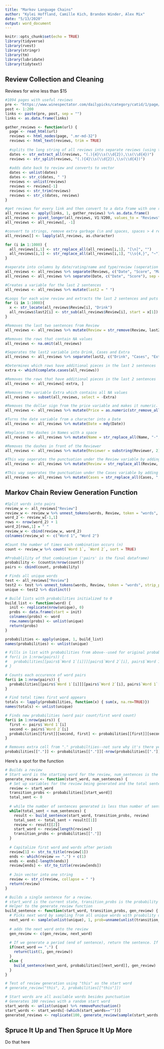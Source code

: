```yaml
---
title: "Markov Language Chains"
author: "Kylei Hoffland, Camille Kich, Brandon Winder, Alex Mix"
date: "5/13/2020"
output: word_document
---
```


```r
knitr::opts_chunk$set(echo = TRUE)
library(tidyverse)
library(rvest)
library(stringr)
library(tm)
library(lubridate)
library(tidytext)
```

## Review Collection and Cleaning

Reviews for wine less than $15

```r
#1094 pages with useful reviews
pre <- "https://www.winespectator.com/dailypicks/category/catid/1/page/"
post <- 1:200
links <- paste(pre, post, sep = "")
links <- as.data.frame(links)

```

```r
gather_reviews <- function(url) {
  page <- read_html(url)
  reviews <- html_nodes(page, ".mr-md-32")
  reviews <- html_text(reviews, trim = TRUE)
  
  #splits the long string of all reviews into separate reviews (using the date as the splitter)
  dates <- str_extract_all(reviews, "(.){4}\\s(\\d{2}),\\s(\\d{4})")
  reviews <- str_split(reviews, "(.){4}\\s(\\d{2}),\\s(\\d{4})")
  
  #adds date back to review and converts to vector
  dates <- unlist(dates)
  dates <- str_c(dates, " ")
  reviews <- unlist(reviews)
  reviews <- reviews[-1]
  reviews <- str_trim(reviews)
  reviews <- str_c(dates, reviews)
}

#get reviews for every link and then convert to a data frame with one review per row
all_reviews <- apply(links, 1, gather_reviews) %>% as.data.frame()
all_reviews <- pivot_longer(all_reviews, V1:V200, values_to = "Reviews")
all_reviews <- all_reviews[, -1]
```

```r
#convert to strings, remove extra garbage (\n and spaces, spaces > 4 replaced by '~')
all_reviews[] <- lapply(all_reviews, as.character)

for (i in 1:1000) {
  all_reviews[i,1] <- str_replace_all(all_reviews[i,1], "[\n]", "")
  all_reviews[i,1] <- str_replace_all(all_reviews[i,1], "\\s{4,}", "~")
}

#seperate into columns by date/rating/name and type/review (seperation character is '~')
all_reviews <- all_reviews %>% separate(Reviews, c("Date", "Score", "Maker", "Name", "Price", "Review", "Reviewer"), sep = "~", extra = "merge")
all_reviews <- all_reviews %>% separate(Date, c("Date", "Score"), sep = -2, remove = FALSE)
```

```r
#Creates a variable for the last 2 sentences
all_reviews <- all_reviews %>% mutate(last2 = " ")

#Loops for each wine review and extracts the last 2 sentences and puts it into the variable last2
for (i in 1:1000){
  x <- str_locate(all_reviews$Review[i], "Drink")
  all_reviews$last2[i] <- str_sub(all_reviews$Review[i], start = x[1])
}

#Removes the last two sentences from Review
all_reviews <- all_reviews %>% mutate(Review = str_remove(Review, last2))

#Removes the rows that contain NA values
all_reviews <- na.omit(all_reviews)

#Seperates the last2 variable into Drink, Cases and Extra
all_reviews <- all_reviews %>% separate(last2, c("Drink", "Cases", "Extra"), sep = "\\. ", fill = "right")

#Determines which rows have additional pieces in the last 2 sentences
extra <- which(complete.cases(all_reviews))

#Removes the rows that have additional pieces in the last 2 sentences 
all_reviews <- all_reviews[-extra, ]

#Removes the variable Extra which contains all NA values
all_reviews <- subset(all_reviews, select = -Extra)
```

```r
#Removes the dollar sign from the price variable and makes it numeric.
all_reviews <- all_reviews %>% mutate(Price = as.numeric(str_remove_all(Price, "\\$")))

#Turns the date variable from a character into a Date
all_reviews <- all_reviews %>% mutate(Date = mdy(Date))

#Replaces the dashes in Names with a space
all_reviews <- all_reviews %>% mutate(Name = str_replace_all(Name, "-", " "))

#Removes the dashes in front of the Reviewer
all_reviews <- all_reviews %>% mutate(Reviewer = substring(Reviewer, 2))

#This way seperates the punctuation under the Review variable by adding a space before and after the punctuation.
all_reviews <- all_reviews %>% mutate(Review = str_replace_all(Review, ",", " ,")) %>% mutate(Review = str_replace_all(Review, "\\.", " .")) %>% mutate(Review = str_replace_all(Review, "-", " - "))

#This way seperates the punctuation under the Cases variable by adding a space before and after the punctuation.
all_reviews <- all_reviews %>% mutate(Cases = str_replace_all(Cases, ",", " , ")) %>% mutate(Cases = str_replace_all(Cases, "\\.", " .")) %>% mutate(Cases = str_replace_all(Cases, "-", " - "))
```


## Markov Chain Review Generation Function

```r
#Split words into pairs
review_w <- all_reviews["Review"]
review_w <- review_w %>% unnest_tokens(words, Review, token = "words", strip_punct = FALSE)
word_2 <- review_w[-1,1]
rows <- nrow(word_2) + 1
word_2[rows,1] = " "
review_w <- cbind(review_w, word_2)
colnames(review_w) <- c("Word 1", "Word 2")

#Count the number of times each combination occurs (n)
count <- review_w %>% count(`Word 1`, `Word 2`, sort = TRUE)

#Probablility of that combination ('pairs' is the final dataframe)
probability <- (count$n/nrow(count))
pairs <- cbind(count, probability)
```

```r
# Finds all unique words
test <- all_reviews["Review"]
test2 <- test %>% unnest_tokens(words, Review, token = "words", strip_punct = FALSE)
unique <- test2 %>% distinct()
```

```r
# Build lists with probabilities initialized to 0
build_list <- function(word) {
  init <- replicate(nrow(unique), 0)
  probs <- data.frame(start = init)
  colnames(probs) <- word
  row.names(probs) <- unlist(unique)
  return(probs)
}

probabilities <- apply(unique, 1, build_list)
names(probabilities) <- unlist(unique)

# Fills in list with probabilities from above--used for original probabilities
# for(i in 1:nrow(pairs)) {
#   probabilities[[pairs$`Word 1`[i]]][pairs$`Word 2`[i], pairs$`Word 1`[i]] <- pairs$probability[i]
# }

# Counts each occurence of word pairs
for(i in 1:nrow(pairs)) {
  probabilities[[pairs$`Word 1`[i]]][pairs$`Word 2`[i], pairs$`Word 1`[i]] <- probabilities[[pairs$`Word 1`[i]]][pairs$`Word 2`[i], pairs$`Word 1`[i]] + 1
}

# Find total times first word appears
totals <- lapply(probabilities, function(x) { sum(x, na.rm=TRUE)})
names(totals) <- unlist(unique)

# Finds new probabilities (word pair count/first word count)
for(i in 1:nrow(pairs)) {
  first <- pairs$`Word 1`[i]
  second <- pairs$`Word 2`[i]
  probabilities[[first]][second, first] <- probabilities[[first]][second, first] / totals[[first]]
}

# Removes extra cell from "." probabiltiies--not sure why it's there yet
probabilities[["."]] <- probabilities[["."]][-nrow(probabilities[["."]]),]

```

Here's a spot for the function

```r
# Builds a review
# Start word is the starting word for the review, num_sentences is the number of sentences the review should have, transition_probs is the probability table for the starting word
generate_review <- function(start_word, num_sentences) {
  # Set up variables for the review being generated and the total sentences generated
  review <- start_word
  transition_probs <- probabilities[[start_word]]
  total_sent <- 0
  
  # while the number of sentences generated is less than number of sentences desiered, continue building sentences
  while(total_sent < num_sentences) {
    result <- build_sentence(start_word, transition_probs, review)
    total_sent <- total_sent + result[[1]]
    review <- result[[2]]
    start_word <- review[length(review)]
    transition_probs <- probabilities[["."]]
  }
  
  # Capitalize first word and words after periods
  review[1] <- str_to_title(review[1])
  ends <- which(review == ".") + c(1)
  ends <- ends[-length(ends)]
  review[ends] <- str_to_title(review[ends])
  
  # Join vector into one string
  review <- str_c(review, collapse = " ")
  return(review)
}

# Builds a single sentence for a review.
# start_word is the current state, transition_probs is the probability table for the start word, gen_review is the sentence currently being generated
# Helper to the generate_review function
build_sentence <- function(start_word, transition_probs, gen_review) {
  # Picks next word by sampling from all unique words with proability determind by our probability table
  next_word <- sample(unlist(unique), 1, prob=unname(unlist(transition_probs)))
  
  # adds the next word onto the review
  gen_review <- c(gen_review, next_word)
  
  # If we generate a period (end of sentence), return the sentence. If not, continue building the sentence
  if(next_word == ".") {
    return(list(1, gen_review))
  }
  else {
    build_sentence(next_word, probabilities[[next_word]], gen_review)
  }
}

# Test of review generation using "this" as the start word
# generate_review("this", 2, probabilities[["this"]])

# Start words are all available words besides punctuation
# Generates 100 reviews with a random start word
start_words <- unlist(unique) %>% removePunctuation()
start_words <- start_words[-(which(start_words==""))]
generated_reviews <- replicate(100, generate_review(sample(start_words, 1), 2))
```

## Spruce It Up and Then Spruce It Up More

Do that here

```r

```

